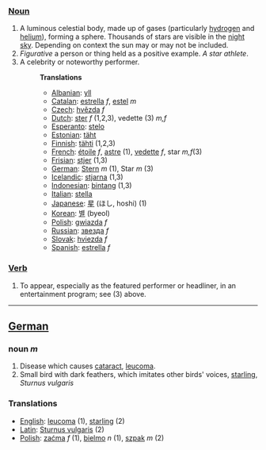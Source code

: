 ===[[Noun]]===
#A luminous celestial body, made up of gases (particularly [[hydrogen]] and [[helium]]), forming a sphere. Thousands of stars are visible in the [[night]] [[sky]]. Depending on context the  sun may or may not be included. 
#''Figurative'' a person or thing held as a positive example. ''A star athlete''.
#A celebrity or noteworthy performer.
#:'''Translations'''
#:*[[Albanian]]: [[yll]]
#:*[[Catalan]]: [[estrella]] ''f'', [[estel]] ''m''
#:*[[Czech]]: [[hvězda]] ''f''
#:*[[Dutch]]: [[ster]] ''f'' (1,2,3), vedette (3) ''m,f''
#:*[[Esperanto]]: [[stelo]]
#:*[[Estonian]]: [[täht]]
#:*[[Finnish]]: [[tähti]] (1,2,3)
#:*[[French]]: [[étoile]] ''f'', [[astre]] (1), [[vedette]] ''f'', star ''m,f''(3)
#:*[[Frisian]]: [[stjer]] (1,3)
#:*[[German]]: [[Stern]] ''m'' (1), Star ''m'' (3)
#:*[[Icelandic]]: [[stjarna]] (1,3)
#:*[[Indonesian]]: [[bintang]] (1,3)
#:*[[Italian]]: [[stella]]
#:*[[Japanese]]: [[星]] (ほし, hoshi) (1)
#:*[[Korean]]: [[별]] (byeol)
#:*[[Polish]]: [[gwiazda]] ''f''
#:*[[Russian]]: [[звезда]] ''f''
#:*[[Slovak]]: [[hviezda]] ''f''
#:*[[Spanish]]: [[estrella]] ''f''

===[[Verb]]===
# To appear, especially as the featured performer or headliner, in an entertainment program; see (3) above.
<hr>
==[[German]]==

===noun ''m''===

# Disease which causes [[cataract]], [[leucoma]].
# Small bird with dark feathers, which imitates other birds' voices, [[starling]], ''Sturnus vulgaris''

===Translations===
*[[English]]: [[leucoma]] (1), [[starling]] (2)
*[[Latin]]: [[Sturnus vulgaris]] (2)
*[[Polish]]: [[zaćma]] ''f'' (1), [[bielmo]] ''n'' (1), [[szpak]] ''m'' (2)